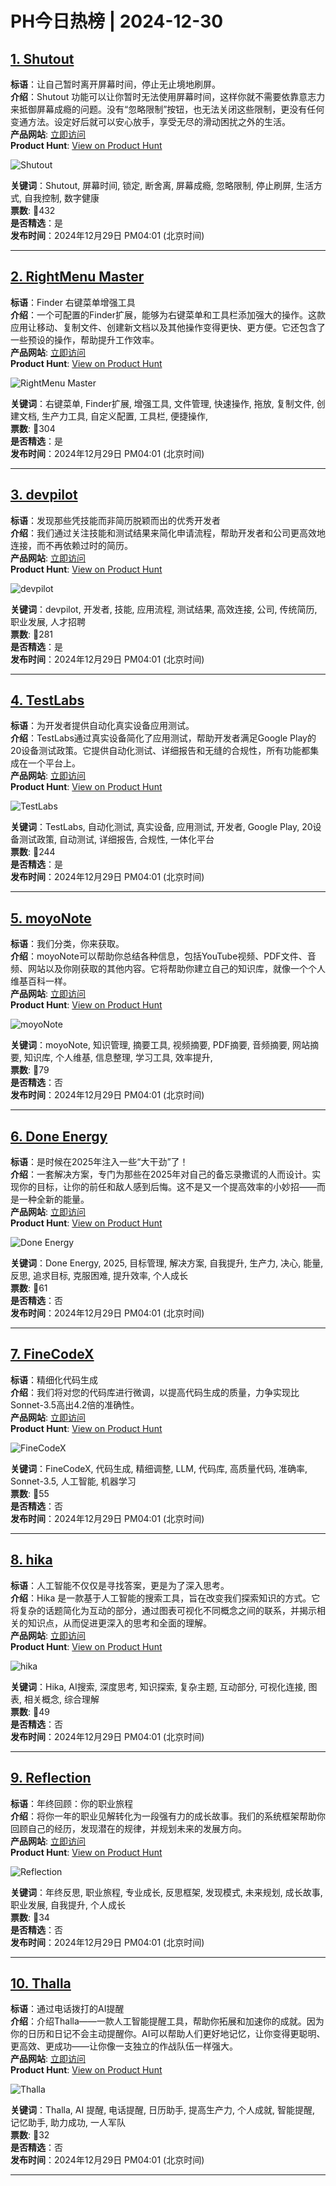 # PH今日热榜 | 2024-12-30  

## [1. Shutout](https://www.producthunt.com/posts/shutout?utm_campaign=producthunt-api&utm_medium=api-v2&utm_source=Application%3A+ph-daily+%28ID%3A+150577%29)  
**标语**：让自己暂时离开屏幕时间，停止无止境地刷屏。  
**介绍**：Shutout 功能可以让你暂时无法使用屏幕时间，这样你就不需要依靠意志力来抵御屏幕成瘾的问题。没有“忽略限制”按钮，也无法关闭这些限制，更没有任何变通方法。设定好后就可以安心放手，享受无尽的滑动困扰之外的生活。  
**产品网站**: [立即访问](https://www.producthunt.com/r/2ZWYKX2H3EOUNH?utm_campaign=producthunt-api&utm_medium=api-v2&utm_source=Application%3A+ph-daily+%28ID%3A+150577%29)  
**Product Hunt**: [View on Product Hunt](https://www.producthunt.com/posts/shutout?utm_campaign=producthunt-api&utm_medium=api-v2&utm_source=Application%3A+ph-daily+%28ID%3A+150577%29)  

![Shutout](https://ph-files.imgix.net/37de91ff-13da-4a96-a1bd-05fc6573b0b7.png?auto=format&fit=crop&frame=1&h=512&w=1024)  

**关键词**：Shutout, 屏幕时间, 锁定, 断舍离, 屏幕成瘾, 忽略限制, 停止刷屏, 生活方式, 自我控制, 数字健康  
**票数**: 🔺432  
**是否精选**：是  
**发布时间**：2024年12月29日 PM04:01 (北京时间)  

---  

## [2. RightMenu Master](https://www.producthunt.com/posts/rightmenu-master?utm_campaign=producthunt-api&utm_medium=api-v2&utm_source=Application%3A+ph-daily+%28ID%3A+150577%29)  
**标语**：Finder 右键菜单增强工具  
**介绍**：一个可配置的Finder扩展，能够为右键菜单和工具栏添加强大的操作。这款应用让移动、复制文件、创建新文档以及其他操作变得更快、更方便。它还包含了一些预设的操作，帮助提升工作效率。  
**产品网站**: [立即访问](https://www.producthunt.com/r/SNUDQFKJSS7NNE?utm_campaign=producthunt-api&utm_medium=api-v2&utm_source=Application%3A+ph-daily+%28ID%3A+150577%29)  
**Product Hunt**: [View on Product Hunt](https://www.producthunt.com/posts/rightmenu-master?utm_campaign=producthunt-api&utm_medium=api-v2&utm_source=Application%3A+ph-daily+%28ID%3A+150577%29)  

![RightMenu Master](https://ph-files.imgix.net/7dc72cea-e763-4e55-936b-a011b1706b1d.png?auto=format&fit=crop&frame=1&h=512&w=1024)  

**关键词**：右键菜单, Finder扩展, 增强工具, 文件管理, 快速操作, 拖放, 复制文件, 创建文档, 生产力工具, 自定义配置, 工具栏, 便捷操作,  
**票数**: 🔺304  
**是否精选**：是  
**发布时间**：2024年12月29日 PM04:01 (北京时间)  

---  

## [3. devpilot](https://www.producthunt.com/posts/devpilot-3?utm_campaign=producthunt-api&utm_medium=api-v2&utm_source=Application%3A+ph-daily+%28ID%3A+150577%29)  
**标语**：发现那些凭技能而非简历脱颖而出的优秀开发者  
**介绍**：我们通过关注技能和测试结果来简化申请流程，帮助开发者和公司更高效地连接，而不再依赖过时的简历。  
**产品网站**: [立即访问](https://www.producthunt.com/r/TZEBUU6CM3ZNKK?utm_campaign=producthunt-api&utm_medium=api-v2&utm_source=Application%3A+ph-daily+%28ID%3A+150577%29)  
**Product Hunt**: [View on Product Hunt](https://www.producthunt.com/posts/devpilot-3?utm_campaign=producthunt-api&utm_medium=api-v2&utm_source=Application%3A+ph-daily+%28ID%3A+150577%29)  

![devpilot](https://ph-files.imgix.net/7c338fa2-8ce6-44c0-885e-69aaccff3bb7.png?auto=format&fit=crop&frame=1&h=512&w=1024)  

**关键词**：devpilot, 开发者, 技能, 应用流程, 测试结果, 高效连接, 公司, 传统简历, 职业发展, 人才招聘  
**票数**: 🔺281  
**是否精选**：是  
**发布时间**：2024年12月29日 PM04:01 (北京时间)  

---  

## [4. TestLabs](https://www.producthunt.com/posts/testlabs?utm_campaign=producthunt-api&utm_medium=api-v2&utm_source=Application%3A+ph-daily+%28ID%3A+150577%29)  
**标语**：为开发者提供自动化真实设备应用测试。  
**介绍**：TestLabs通过真实设备简化了应用测试，帮助开发者满足Google Play的20设备测试政策。它提供自动化测试、详细报告和无缝的合规性，所有功能都集成在一个平台上。  
**产品网站**: [立即访问](https://www.producthunt.com/r/SACWO4SOMHZ5TT?utm_campaign=producthunt-api&utm_medium=api-v2&utm_source=Application%3A+ph-daily+%28ID%3A+150577%29)  
**Product Hunt**: [View on Product Hunt](https://www.producthunt.com/posts/testlabs?utm_campaign=producthunt-api&utm_medium=api-v2&utm_source=Application%3A+ph-daily+%28ID%3A+150577%29)  

![TestLabs](https://ph-files.imgix.net/74bcc08c-a6c5-4270-bd4e-5ab3353a5563.jpeg?auto=format&fit=crop&frame=1&h=512&w=1024)  

**关键词**：TestLabs, 自动化测试, 真实设备, 应用测试, 开发者, Google Play, 20设备测试政策, 自动测试, 详细报告, 合规性, 一体化平台  
**票数**: 🔺244  
**是否精选**：是  
**发布时间**：2024年12月29日 PM04:01 (北京时间)  

---  

## [5. moyoNote](https://www.producthunt.com/posts/moyonote?utm_campaign=producthunt-api&utm_medium=api-v2&utm_source=Application%3A+ph-daily+%28ID%3A+150577%29)  
**标语**：我们分类，你来获取。  
**介绍**：moyoNote可以帮助你总结各种信息，包括YouTube视频、PDF文件、音频、网站以及你刚获取的其他内容。它将帮助你建立自己的知识库，就像一个个人维基百科一样。  
**产品网站**: [立即访问](https://www.producthunt.com/r/BBYGO7BAMTDH6T?utm_campaign=producthunt-api&utm_medium=api-v2&utm_source=Application%3A+ph-daily+%28ID%3A+150577%29)  
**Product Hunt**: [View on Product Hunt](https://www.producthunt.com/posts/moyonote?utm_campaign=producthunt-api&utm_medium=api-v2&utm_source=Application%3A+ph-daily+%28ID%3A+150577%29)  

![moyoNote](https://ph-files.imgix.net/2fceb324-f7f3-4c2b-90fa-25316d052610.png?auto=format&fit=crop&frame=1&h=512&w=1024)  

**关键词**：moyoNote, 知识管理, 摘要工具, 视频摘要, PDF摘要, 音频摘要, 网站摘要, 知识库, 个人维基, 信息整理, 学习工具, 效率提升,  
**票数**: 🔺79  
**是否精选**：否  
**发布时间**：2024年12月29日 PM04:01 (北京时间)  

---  

## [6. Done Energy](https://www.producthunt.com/posts/done-energy?utm_campaign=producthunt-api&utm_medium=api-v2&utm_source=Application%3A+ph-daily+%28ID%3A+150577%29)  
**标语**：是时候在2025年注入一些“大干劲”了！  
**介绍**：一套解决方案，专门为那些在2025年对自己的备忘录撒谎的人而设计。实现你的目标，让你的前任和敌人感到后悔。这不是又一个提高效率的小妙招——而是一种全新的能量。  
**产品网站**: [立即访问](https://www.producthunt.com/r/UU5VCU42GFTYXU?utm_campaign=producthunt-api&utm_medium=api-v2&utm_source=Application%3A+ph-daily+%28ID%3A+150577%29)  
**Product Hunt**: [View on Product Hunt](https://www.producthunt.com/posts/done-energy?utm_campaign=producthunt-api&utm_medium=api-v2&utm_source=Application%3A+ph-daily+%28ID%3A+150577%29)  

![Done Energy](https://ph-files.imgix.net/7383537c-ad11-477c-a49d-279ba2e7b34f.jpeg?auto=format&fit=crop&frame=1&h=512&w=1024)  

**关键词**：Done Energy, 2025, 目标管理, 解决方案, 自我提升, 生产力, 决心, 能量, 反思, 追求目标, 克服困难, 提升效率, 个人成长  
**票数**: 🔺61  
**是否精选**：否  
**发布时间**：2024年12月29日 PM04:01 (北京时间)  

---  

## [7. FineCodeX](https://www.producthunt.com/posts/finecodex?utm_campaign=producthunt-api&utm_medium=api-v2&utm_source=Application%3A+ph-daily+%28ID%3A+150577%29)  
**标语**：精细化代码生成  
**介绍**：我们将对您的代码库进行微调，以提高代码生成的质量，力争实现比Sonnet-3.5高出4.2倍的准确性。  
**产品网站**: [立即访问](https://www.producthunt.com/r/UUFVCOOWUQTWZ6?utm_campaign=producthunt-api&utm_medium=api-v2&utm_source=Application%3A+ph-daily+%28ID%3A+150577%29)  
**Product Hunt**: [View on Product Hunt](https://www.producthunt.com/posts/finecodex?utm_campaign=producthunt-api&utm_medium=api-v2&utm_source=Application%3A+ph-daily+%28ID%3A+150577%29)  

![FineCodeX](https://ph-files.imgix.net/3cbf75f9-680b-4e86-bdec-002d05781a73.png?auto=format&fit=crop&frame=1&h=512&w=1024)  

**关键词**：FineCodeX, 代码生成, 精细调整, LLM, 代码库, 高质量代码, 准确率, Sonnet-3.5, 人工智能, 机器学习  
**票数**: 🔺55  
**是否精选**：否  
**发布时间**：2024年12月29日 PM04:01 (北京时间)  

---  

## [8. hika](https://www.producthunt.com/posts/hika?utm_campaign=producthunt-api&utm_medium=api-v2&utm_source=Application%3A+ph-daily+%28ID%3A+150577%29)  
**标语**：人工智能不仅仅是寻找答案，更是为了深入思考。  
**介绍**：Hika 是一款基于人工智能的搜索工具，旨在改变我们探索知识的方式。它将复杂的话题简化为互动的部分，通过图表可视化不同概念之间的联系，并揭示相关的知识点，从而促进更深入的思考和全面的理解。  
**产品网站**: [立即访问](https://www.producthunt.com/r/JAP4FJMLAVH6VL?utm_campaign=producthunt-api&utm_medium=api-v2&utm_source=Application%3A+ph-daily+%28ID%3A+150577%29)  
**Product Hunt**: [View on Product Hunt](https://www.producthunt.com/posts/hika?utm_campaign=producthunt-api&utm_medium=api-v2&utm_source=Application%3A+ph-daily+%28ID%3A+150577%29)  

![hika](https://ph-files.imgix.net/36d9585b-93ef-43b2-a090-ea3e2df6c084.jpeg?auto=format&fit=crop&frame=1&h=512&w=1024)  

**关键词**：Hika, AI搜索, 深度思考, 知识探索, 复杂主题, 互动部分, 可视化连接, 图表, 相关概念, 综合理解  
**票数**: 🔺49  
**是否精选**：否  
**发布时间**：2024年12月29日 PM04:01 (北京时间)  

---  

## [9. Reflection](https://www.producthunt.com/posts/reflection-5?utm_campaign=producthunt-api&utm_medium=api-v2&utm_source=Application%3A+ph-daily+%28ID%3A+150577%29)  
**标语**：年终回顾：你的职业旅程  
**介绍**：将你一年的职业见解转化为一段强有力的成长故事。我们的系统框架帮助你回顾自己的经历，发现潜在的规律，并规划未来的发展方向。  
**产品网站**: [立即访问](https://www.producthunt.com/r/B3QE5UPVRWGM6Q?utm_campaign=producthunt-api&utm_medium=api-v2&utm_source=Application%3A+ph-daily+%28ID%3A+150577%29)  
**Product Hunt**: [View on Product Hunt](https://www.producthunt.com/posts/reflection-5?utm_campaign=producthunt-api&utm_medium=api-v2&utm_source=Application%3A+ph-daily+%28ID%3A+150577%29)  

![Reflection](https://ph-files.imgix.net/d0aa461e-da4f-4a06-b6f5-097738d0b823.png?auto=format&fit=crop&frame=1&h=512&w=1024)  

**关键词**：年终反思, 职业旅程, 专业成长, 反思框架, 发现模式, 未来规划, 成长故事, 职业发展, 自我提升, 个人成长  
**票数**: 🔺34  
**是否精选**：否  
**发布时间**：2024年12月29日 PM04:01 (北京时间)  

---  

## [10. Thalla](https://www.producthunt.com/posts/thalla?utm_campaign=producthunt-api&utm_medium=api-v2&utm_source=Application%3A+ph-daily+%28ID%3A+150577%29)  
**标语**：通过电话拨打的AI提醒  
**介绍**：介绍Thalla——一款人工智能提醒工具，帮助你拓展和加速你的成就。因为你的日历和日记不会主动提醒你。AI可以帮助人们更好地记忆，让你变得更聪明、更高效、更成功——让你像一支独立的作战队伍一样强大。  
**产品网站**: [立即访问](https://www.producthunt.com/r/5RPGX2NZUDULXQ?utm_campaign=producthunt-api&utm_medium=api-v2&utm_source=Application%3A+ph-daily+%28ID%3A+150577%29)  
**Product Hunt**: [View on Product Hunt](https://www.producthunt.com/posts/thalla?utm_campaign=producthunt-api&utm_medium=api-v2&utm_source=Application%3A+ph-daily+%28ID%3A+150577%29)  

![Thalla](https://ph-files.imgix.net/421eb133-bf2a-4a80-b35d-f84a04b743de.jpeg?auto=format&fit=crop&frame=1&h=512&w=1024)  

**关键词**：Thalla, AI 提醒, 电话提醒, 日历助手, 提高生产力, 个人成就, 智能提醒, 记忆助手, 助力成功, 一人军队  
**票数**: 🔺32  
**是否精选**：否  
**发布时间**：2024年12月29日 PM04:01 (北京时间)  

---  

